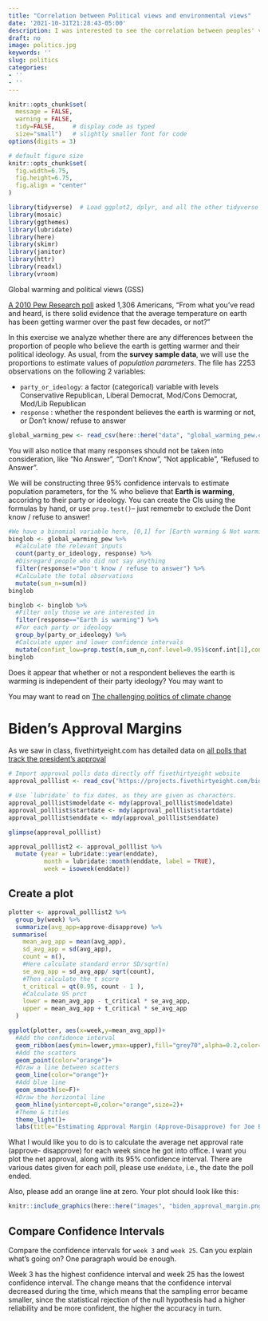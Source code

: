 ```yaml
---
title: "Correlation between Political views and environmental views"
date: '2021-10-31T21:28:43-05:00'
description: I was interested to see the correlation between peoples' views on politics and their views on climate change. The analysis carried out helped me understand this further.
draft: no
image: politics.jpg
keywords: ''
slug: politics
categories:
- ''
- ''
---
```

```r
knitr::opts_chunk$set(
  message = FALSE, 
  warning = FALSE, 
  tidy=FALSE,     # display code as typed
  size="small")   # slightly smaller font for code
options(digits = 3)

# default figure size
knitr::opts_chunk$set(
  fig.width=6.75, 
  fig.height=6.75,
  fig.align = "center"
)
```


```r
library(tidyverse)  # Load ggplot2, dplyr, and all the other tidyverse packages
library(mosaic)
library(ggthemes)
library(lubridate)
library(here)
library(skimr)
library(janitor)
library(httr)
library(readxl)
library(vroom)
```

 Global warming and political views (GSS)

[A 2010 Pew Research poll](https://www.pewresearch.org/2010/10/27/wide-partisan-divide-over-global-warming/) asked 1,306 Americans, "From what you've read and heard, is there solid evidence that the average temperature on earth has been getting warmer over the past few decades, or not?"


In this exercise we analyze whether there are any differences between the proportion of people who believe the earth is getting warmer and their political ideology. As usual, from the **survey sample data**, we will use the proportions to estimate values of *population parameters*. The file has 2253 observations on the following 2 variables:

- `party_or_ideology`: a factor (categorical) variable with levels Conservative Republican, Liberal Democrat, Mod/Cons Democrat, Mod/Lib Republican
- `response` : whether the respondent believes the earth is warming or not, or Don't know/ refuse to answer

```r
global_warming_pew <- read_csv(here::here("data", "global_warming_pew.csv"))
```

You will also notice that many responses should not be taken into consideration, like "No Answer", "Don't Know", "Not applicable", "Refused to Answer".

We will be constructing three 95% confidence intervals to estimate population parameters, for the % who believe that **Earth is warming**, accoridng to their party or ideology. You can create the CIs using the formulas by hand, or use `prop.test()`-- just rememebr to exclude the Dont know / refuse to answer!

```r
#We have a binomial variable here, [0,1] for [Earth warming & Not warming]
binglob <- global_warming_pew %>% 
  #Calculate the relevant inputs
  count(party_or_ideology, response) %>% 
  #Disregard people who did not say anything
  filter(response!="Don't know / refuse to answer") %>% 
  #Calculate the total observations
  mutate(sum_n=sum(n))
binglob
```

```r
binglob <- binglob %>% 
  #Filter only those we are interested in
  filter(response=="Earth is warming") %>% 
  #For each party or ideology
  group_by(party_or_ideology) %>% 
  #Calculate upper and lower confidence intervals
  mutate(confint_low=prop.test(n,sum_n,conf.level=0.95)$conf.int[1],confint_upp=prop.test(n,sum_n,conf.level=0.95)$conf.int[2])
binglob
```


Does it appear that whether or not a respondent believes the earth is warming is independent of their party ideology? You may want to 

You may want to read on [The challenging politics of climate change](https://www.brookings.edu/research/the-challenging-politics-of-climate-change/)

# Biden's Approval Margins

As we saw in class, fivethirtyeight.com has detailed data on [all polls that track the president's approval ](https://projects.fivethirtyeight.com/biden-approval-ratings)

```r

# Import approval polls data directly off fivethirtyeight website
approval_polllist <- read_csv('https://projects.fivethirtyeight.com/biden-approval-data/approval_polllist.csv')

# Use `lubridate` to fix dates, as they are given as characters.
approval_polllist$modeldate <- mdy(approval_polllist$modeldate)
approval_polllist$startdate <- mdy(approval_polllist$startdate)
approval_polllist$enddate <- mdy(approval_polllist$enddate)

glimpse(approval_polllist)

```


```r

approval_polllist2 <- approval_polllist %>% 
  mutate (year = lubridate::year(enddate),
          month = lubridate::month(enddate, label = TRUE),
          week = isoweek(enddate))
```
## Create a plot

```r

plotter <- approval_polllist2 %>% 
  group_by(week) %>% 
  summarize(avg_app=approve-disapprove) %>% 
 summarise(
    mean_avg_app = mean(avg_app),
    sd_avg_app = sd(avg_app),
    count = n(),
    #Here calculate standard error SD/sqrt(n)
    se_avg_app = sd_avg_app/ sqrt(count),
    #Then calculate the t score
    t_critical = qt(0.95, count - 1 ),
    #Calculate 95 prct
    lower = mean_avg_app - t_critical * se_avg_app,
    upper = mean_avg_app + t_critical * se_avg_app
  ) 
```
```r

ggplot(plotter, aes(x=week,y=mean_avg_app))+
  #Add the confidence interval
  geom_ribbon(aes(ymin=lower,ymax=upper),fill="grey70",alpha=0.2,color="orange")+
  #Add the scatters
  geom_point(color="orange")+
  #Draw a line between scatters
  geom_line(color="orange")+
  #Add blue line
  geom_smooth(se=F)+
  #Draw the horizontal line
  geom_hline(yintercept=0,color="orange",size=2)+
  #Theme & titles
  theme_light()+
  labs(title="Estimating Approval Margin (Approve-Disapprove) for Joe Biden", subtitle="Weekly Average of All Polls",y="Average Approval Margin (Approve-Disapprove)",x="Week of the Year")

```

What I would like you to do is to calculate the average net approval rate (approve- disapprove) for each week since he got into office. I want you plot the net approval, along with its 95% confidence interval. There are various dates given for each poll, please use `enddate`, i.e., the date the poll ended.

Also, please add an orange line at zero. Your plot should look like this:

```r
knitr::include_graphics(here::here("images", "biden_approval_margin.png"), error = FALSE)
```

## Compare Confidence Intervals

Compare the confidence intervals for `week 3` and `week 25`. Can you explain what's going on? One paragraph would be enough.

Week 3 has the highest confidence interval and week 25 has the lowest confidence interval. The change means that the confidence interval decreased during the time, which means that the sampling error became smaller, since the statistical rejection of the null hypothesis had a higher reliability and be more confident, the higher the accuracy in turn.
